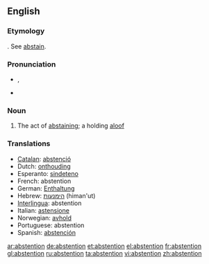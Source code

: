 ==English==

===Etymology===
{{F.}}.  See [[abstain]].

===Pronunciation===
*{{IPA|/əbˈstɛnʃən/}}, {{SAMPA|/@b"stEnS@n/}}
*{{audio|en-us-abstention.ogg|Audio (US)}}

===Noun===
{{en-noun}}

# The act of [[abstaining]]; a holding [[aloof]]

===Translations===
{{rfc-level|Translations at L3+ (AutoFormat would have corrected level of Translations)}}
*[[Catalan]]: [[abstenció]] {{f}}
*Dutch: [[onthouding]] {{f}}
*Esperanto: [[sindeteno]]
*French: abstention {{f}}
*German: [[Enthaltung]] {{f}}
*Hebrew: [[הימנעות]] (himan'ut) {{f}}
*[[Interlingua]]: abstention
*Italian: [[astensione]]
*Norwegian: [[avhold]] {{n}}
*Portuguese: abstention
*Spanish: [[abstención]] {{f}}

[[ar:abstention]]
[[de:abstention]]
[[et:abstention]]
[[el:abstention]]
[[fr:abstention]]
[[gl:abstention]]
[[ru:abstention]]
[[ta:abstention]]
[[vi:abstention]]
[[zh:abstention]]